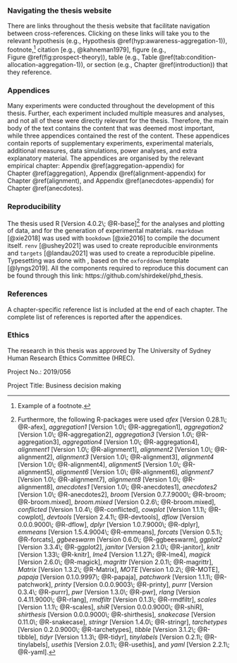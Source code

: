 ### Navigating the thesis website

There are links throughout the thesis website that facilitate navigation between
cross-references. Clicking on these links will take you to the relevant
hypothesis (e.g., Hypothesis \@ref(hyp:awareness-aggregation-1)),
footnote,[^example] citation [e.g., @kahneman1979], figure (e.g.,
Figure \@ref(fig:prospect-theory)), table (e.g.,
Table \@ref(tab:condition-allocation-aggregation-1)), or section (e.g.,
Chapter \@ref(introduction)) that they reference.

[^example]: Example of a footnote.

### Appendices

Many experiments were conducted throughout the development of this thesis.
Further, each experiment included multiple measures and analyses, and not all of
these were directly relevant for the thesis. Therefore, the main body of the
text contains the content that was deemed most important, while three appendices
contained the rest of the content. These appendices contain reports of
supplementary experiments, experimental materials, additional measures, data
simulations, power analyses, and extra explanatory material. The appendices are
organised by the relevant empirical chapter:
Appendix \@ref(aggregation-appendix) for Chapter \@ref(aggregation),
Appendix \@ref(alignment-appendix) for Chapter \@ref(alignment), and
Appendix \@ref(anecdotes-appendix) for Chapter \@ref(anecdotes).

### Reproducibility

<!-- ```r{r-packages} -->
<!-- ## papaja::r_refs(file = "r-references.bib") -->
<!-- my_citations <- papaja::cite_r( -->
<!--   file = "r-references.bib" -->
<!--   , pkgs = c("bookdown", "targets") -->
<!--   , withhold = TRUE -->
<!--   , footnote = TRUE -->
<!-- ) -->
<!-- ``` -->

The thesis used R [Version 4.0.2\; @R-base][^papaja_pkg_citations] for the
analyses and plotting of data, and for the generation of experimental materials.
`rmarkdown` [@xie2018] was used with `bookdown` [@xie2016] to compile the
document itself. `renv` [@ushey2021] was used to create reproducible
environments and `targets` [@landau2021] was used to create a reproducible
pipeline. Typesetting was done with \LaTeX, based on the `oxforddown` template
[@lyngs2019]. All the components required to reproduce this document can be
found through this link: https://github.com/shirdekel/phd_thesis.

[^papaja_pkg_citations]: Furthermore, the following R-packages were used *afex* [Version 0.28.1\; @R-afex], *aggregation1* [Version 1.0\; @R-aggregation1], *aggregation2* [Version 1.0\; @R-aggregation2], *aggregation3* [Version 1.0\; @R-aggregation3], *aggregation4* [Version 1.0\; @R-aggregation4], *alignment1* [Version 1.0\; @R-alignment1], *alignment2* [Version 1.0\; @R-alignment2], *alignment3* [Version 1.0\; @R-alignment3], *alignment4* [Version 1.0\; @R-alignment4], *alignment5* [Version 1.0\; @R-alignment5], *alignment6* [Version 1.0\; @R-alignment6], *alignment7* [Version 1.0\; @R-alignment7], *alignment8* [Version 1.0\; @R-alignment8], *anecdotes1* [Version 1.0\; @R-anecdotes1], *anecdotes2* [Version 1.0\; @R-anecdotes2], *broom* [Version 0.7.7.9000\; @R-broom; @R-broom.mixed], *broom.mixed* [Version 0.2.6\; @R-broom.mixed], *conflicted* [Version 1.0.4\; @R-conflicted], *cowplot* [Version 1.1.1\; @R-cowplot], *devtools* [Version 2.4.1\; @R-devtools], *dflow* [Version 0.0.0.9000\; @R-dflow], *dplyr* [Version 1.0.7.9000\; @R-dplyr], *emmeans* [Version 1.5.4.9004\; @R-emmeans], *forcats* [Version 0.5.1\; @R-forcats], *ggbeeswarm* [Version 0.6.0\; @R-ggbeeswarm], *ggplot2* [Version 3.3.4\; @R-ggplot2], *janitor* [Version 2.1.0\; @R-janitor], *knitr* [Version 1.33\; @R-knitr], *lme4* [Version 1.1.27\; @R-lme4], *magick* [Version 2.6.0\; @R-magick], *magrittr* [Version 2.0.1\; @R-magrittr], *Matrix* [Version 1.3.2\; @R-Matrix], *MOTE* [Version 1.0.2\; @R-MOTE], *papaja* [Version 0.1.0.9997\; @R-papaja], *patchwork* [Version 1.1.1\; @R-patchwork], *printy* [Version 0.0.0.9003\; @R-printy], *purrr* [Version 0.3.4\; @R-purrr], *pwr* [Version 1.3.0\; @R-pwr], *rlang* [Version 0.4.11.9000\; @R-rlang], *rmdfiltr* [Version 0.1.3\; @R-rmdfiltr], *scales* [Version 1.1.1\; @R-scales], *shiR* [Version 0.0.0.9000\; @R-shiR], *shirthesis* [Version 0.0.0.9000\; @R-shirthesis], *snakecase* [Version 0.11.0\; @R-snakecase], *stringr* [Version 1.4.0\; @R-stringr], *tarchetypes* [Version 0.2.0.9000\; @R-tarchetypes], *tibble* [Version 3.1.2\; @R-tibble], *tidyr* [Version 1.1.3\; @R-tidyr], *tinylabels* [Version 0.2.1\; @R-tinylabels], *usethis* [Version 2.0.1\; @R-usethis], and *yaml* [Version 2.2.1\; @R-yaml].

### References

A chapter-specific reference list is included at the end of each chapter. The
complete list of references is reported after the appendices.

### Ethics

The research in this thesis was approved by The University of Sydney Human
Research Ethics Committee (HREC).

Project No.: 2019/056

Project Title: Business decision making
